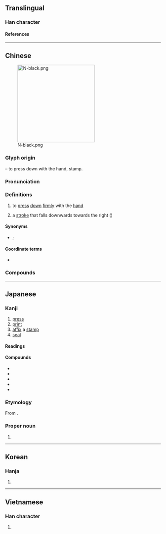 {{character info/new}}
==Translingual==

===Han character===
{{Han char|rn=64|rad=手|as=08|sn=11|four=54091|canj=QKMF|ids=⿰扌奈}}

====References====
{{Han ref|kx=0435.290|dkj=12221|dj=0785.110|hdz=31893.020|uh=637A}}

----

==Chinese==
{{zh-forms}}
[[File:N-black.png|thumb|right|250px]]

===Glyph origin===
{{Han etym}}
{{Han compound|手|alt1=扌|t1=hand|奈}} – to press down with the hand, stamp.

===Pronunciation===
{{zh-pron
|m=nà
|m-s=
|c=naat6
|c-t=
|g=
|h=pfs=
|j=
|mb=
|md=
|mn=ml:la̍t
|mn-t=
|w=
|x=
|mc=y
|oc=y
|cat=v,n
}}

===Definitions===
{{zh-hanzi}}

# to [[press]] [[down]] [[firmly]] with the [[hand]]
# {{lb|zh|Chinese calligraphy}} a [[stroke]] that falls downwards towards the right ({{m|mul|㇏}})

====Synonyms====
* {{sense|stroke}} {{zh-l|磔}}; {{q|Min Nan}} {{zh-l|裁刀}}

====Coordinate terms====
* {{list:basic character strokes/zh}}

===Compounds===
{{zh-der|捺下|捺擱|捺定性子|捺倒|捺印|按捺|按捺不住}}

----

==Japanese==

===Kanji===
{{ja-kanji|grade=|rs=手08}}

# [[press]]
# [[print]]
# [[affix]] a [[stamp]]
# [[seal]]

====Readings====
{{ja-readings
|goon=なち, なつ
|kanon=だつ
|kun=お-す, さ-す, つ-く
|nanori=な
}}

====Compounds====
{{der-top|Compounds}}
* {{ja-r|捺印|なついん}}
* {{ja-r|捺染|なっせん}}
* {{ja-r|捺%落|な%らく}}
* {{ja-r|捺筆|だっぴつ}}
* {{ja-r|押捺|おうなつ}}
{{der-bottom}}

===Etymology===
{{ja-kanjitab|なつ|yomi=o}}

From {{der|ja|ltc|sort=なつ|-}} {{ltc-l|捺}}.

===Proper noun===
{{ja-pos|proper|なつ}}

# {{given name|ja|female|A=a|nodot=1|sort=なつ}}

----

==Korean==

===Hanja===
{{ko-hanja|날}}

# {{rfdef|ko|sort=手08}}

----

==Vietnamese==

===Han character===
{{vi-readings|rs=手08|reading=nài}}

# {{rfdef|vi|sort=手08}}